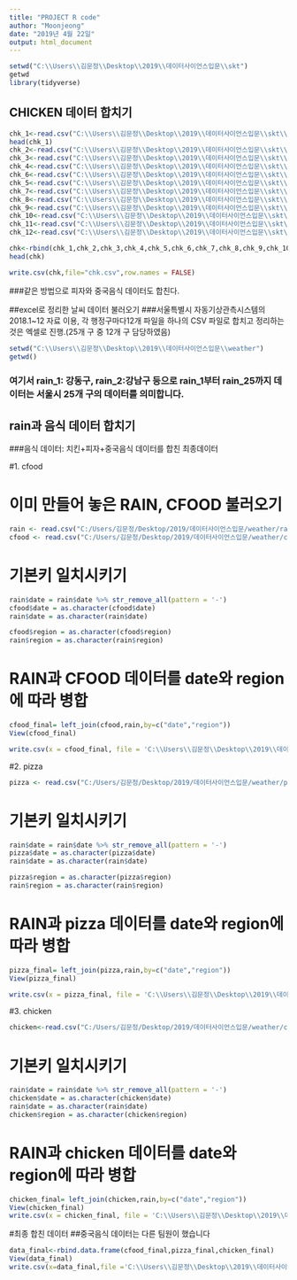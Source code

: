 ---
title: "PROJECT R code"
author: "Moonjeong"
date: "2019년 4월 22일"
output: html_document
---

```{r setup, include=FALSE}
setwd("C:\\Users\\김문정\\Desktop\\2019\\데이터사이언스입문\\skt")
getwd
library(tidyverse)

```

## CHICKEN 데이터 합치기
```{r chicken}
chk_1<-read.csv("C:\\Users\\김문정\\Desktop\\2019\\데이터사이언스입문\\skt\\CALL_CHICKEN_01MONTH.csv",header=TRUE,sep = ",")
head(chk_1)
chk_2<-read.csv("C:\\Users\\김문정\\Desktop\\2019\\데이터사이언스입문\\skt\\CALL_CHICKEN_02MONTH.csv",header=TRUE,sep = ",")
chk_3<-read.csv("C:\\Users\\김문정\\Desktop\\2019\\데이터사이언스입문\\skt\\CALL_CHICKEN_03MONTH.csv",header=TRUE,sep = ",")
chk_4<-read.csv("C:\\Users\\김문정\\Desktop\\2019\\데이터사이언스입문\\skt\\CALL_CHICKEN_04MONTH.csv",header=TRUE,sep = ",")
chk_6<-read.csv("C:\\Users\\김문정\\Desktop\\2019\\데이터사이언스입문\\skt\\CALL_CHICKEN_06MONTH.csv",header=TRUE,sep = ",")
chk_5<-read.csv("C:\\Users\\김문정\\Desktop\\2019\\데이터사이언스입문\\skt\\CALL_CHICKEN_05MONTH.csv",header=TRUE,sep = ",")
chk_7<-read.csv("C:\\Users\\김문정\\Desktop\\2019\\데이터사이언스입문\\skt\\CALL_CHICKEN_07MONTH.csv",header=TRUE,sep = ",")
chk_8<-read.csv("C:\\Users\\김문정\\Desktop\\2019\\데이터사이언스입문\\skt\\CALL_CHICKEN_08MONTH.csv",header=TRUE,sep = ",")
chk_9<-read.csv("C:\\Users\\김문정\\Desktop\\2019\\데이터사이언스입문\\skt\\CALL_CHICKEN_09MONTH.csv",header=TRUE,sep = ",")
chk_10<-read.csv("C:\\Users\\김문정\\Desktop\\2019\\데이터사이언스입문\\skt\\CALL_CHICKEN_10MONTH.csv",header=TRUE,sep = ",")
chk_11<-read.csv("C:\\Users\\김문정\\Desktop\\2019\\데이터사이언스입문\\skt\\CALL_CHICKEN_11MONTH.csv",header=TRUE,sep = ",")
chk_12<-read.csv("C:\\Users\\김문정\\Desktop\\2019\\데이터사이언스입문\\skt\\CALL_CHICKEN_12MONTH.csv",header=TRUE,sep = ",")

chk<-rbind(chk_1,chk_2,chk_3,chk_4,chk_5,chk_6,chk_7,chk_8,chk_9,chk_10,chk_11,chk_12)
head(chk)

write.csv(chk,file="chk.csv",row.names = FALSE)

```
###같은 방법으로 피자와 중국음식 데이터도 합친다. 

##excel로 정리한 날씨 데이터 불러오기
###서울특별시 자동기상관측시스템의 2018.1~12 자료 이용, 각 행정구마다12개 파일을 하나의 CSV 파일로 합치고 정리하는 것은 엑셀로 진행.(25개 구 중 12개 구 담당하였음)  
```{r weather}
setwd("C:\\Users\\김문정\\Desktop\\2019\\데이터사이언스입문\\weather")
getwd()

```
### 여기서 rain_1: 강동구, rain_2:강남구 등으로 rain_1부터 rain_25까지 데이터는 서울시 25개 구의 데이터를 의미합니다.


## rain과 음식 데이터 합치기
###음식 데이터: 치킨+피자+중국음식 데이터를 합친 최종데이터


#1. cfood

# 이미 만들어 놓은 RAIN, CFOOD 불러오기 
```{r}
rain <- read.csv("C:/Users/김문정/Desktop/2019/데이터사이언스입문/weather/rain.csv",header = TRUE, sep = ",")
cfood <- read.csv("C:/Users/김문정/Desktop/2019/데이터사이언스입문/weather/cfood.csv",header=TRUE, sep=",")
```

# 기본키 일치시키기
```{r}
rain$date = rain$date %>% str_remove_all(pattern = '-')
cfood$date = as.character(cfood$date)
rain$date = as.character(rain$date)

cfood$region = as.character(cfood$region)
rain$region = as.character(rain$region)

```

# RAIN과 CFOOD 데이터를 date와 region에 따라 병합
```{r}
cfood_final= left_join(cfood,rain,by=c("date","region"))
View(cfood_final)

write.csv(x = cfood_final, file = 'C:\\Users\\김문정\\Desktop\\2019\\데이터사이언스입문\\weather\\cfood_final.csv')

```

#2. pizza
```{r}
pizza <- read.csv("C:/Users/김문정/Desktop/2019/데이터사이언스입문/weather/pizza.csv",header=TRUE, sep=",")

```

# 기본키 일치시키기
```{r}
rain$date = rain$date %>% str_remove_all(pattern = '-')
pizza$date = as.character(pizza$date)
rain$date = as.character(rain$date)

pizza$region = as.character(pizza$region)
rain$region = as.character(rain$region)

```

# RAIN과 pizza 데이터를 date와 region에 따라 병합
```{r}
pizza_final= left_join(pizza,rain,by=c("date","region"))
View(pizza_final)

write.csv(x = pizza_final, file = 'C:\\Users\\김문정\\Desktop\\2019\\데이터사이언스입문\\weather\\pizza_final.csv')

```

#3. chicken
```{r}
chicken<-read.csv("C:/Users/김문정/Desktop/2019/데이터사이언스입문/weather/chicken.csv",header=TRUE, sep=",")

```

# 기본키 일치시키기
```{r}
rain$date = rain$date %>% str_remove_all(pattern = '-')
chicken$date = as.character(chicken$date)
rain$date = as.character(rain$date)
chicken$region = as.character(chicken$region)

```

# RAIN과 chicken 데이터를 date와 region에 따라 병합
```{r}
chicken_final= left_join(chicken,rain,by=c("date","region"))
View(chicken_final)
write.csv(x = chicken_final, file = 'C:\\Users\\김문정\\Desktop\\2019\\데이터사이언스입문\\weather\\chicken_final.csv')

```


#최종 합친 데이터
##중국음식 데이터는 다른 팀원이 했습니다
```{r}
data_final<-rbind.data.frame(cfood_final,pizza_final,chicken_final)
View(data_final)
write.csv(x=data_final,file ='C:\\Users\\김문정\\Desktop\\2019\\데이터사이언스입문\\weather\\data_final.csv' )

```


